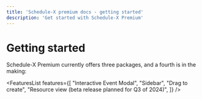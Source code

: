 ```yaml
---
title: 'Schedule-X premium docs - getting started'
description: 'Get started with Schedule-X Premium'
---
```

# Getting started

Schedule-X Premium currently offers three packages, and a fourth is in the making:


<FeaturesList features={[
    "Interactive Event Modal",
    "Sidebar",
    "Drag to create",
    "Resource view (beta release planned for Q3 of 2024)",
]} />
